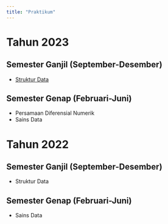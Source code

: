 ```yaml
---
title: "Praktikum"
---
```


# Tahun 2023

## Semester Ganjil (September-Desember)

* [Struktur Data](2023/strukdat/strukdat2023.qmd)

## Semester Genap (Februari-Juni)

* Persamaan Diferensial Numerik
* Sains Data

# Tahun 2022

## Semester Ganjil (September-Desember)

* Struktur Data

## Semester Genap (Februari-Juni)

* Sains Data